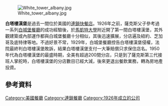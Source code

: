 {{Infobox company
| name             = 
白塔樓漢堡| logo             =
| type             = 私人公司
| genre            =
| foundation       = 1926年[[密爾瓦基|密爾瓦基]] <ref name="SBS">{{cite book |last= Hogan |first=David Gerard |title=Selling 'em by the Sack: White Castle and the Creation of American Food |url= |format= |accessdate=2008-06-04 |edition= 1st |series= |volume= |date= |year= 1997 |month= |publisher= NYU Press |location=
|language= |isbn=0-8147-3567-3 |oclc= |doi= |id= |pages= 52–55 |chapter= |chapterurl= |quote= |ref= }}</ref>
| founder          = [[約翰·薩克斯|約翰·薩克斯]]<br>[[湯馬士·薩克斯|湯馬士·薩克斯]]<ref name="SBS"/>
| location_city    =
| location_country =
| location         =
| locations        =
| area_served      =
| key_people       =
| industry         = [[快餐|快餐]]
| products         = [[漢堡包|漢堡包]]、[[汽水|汽水]]
| services         =
| market cap       =
| revenue          =
| operating_income =
}}[[File:White_tower_albany.jpg|thumb]]

'''白塔樓漢堡'''是過去一間位於美國的[[連鎖快餐店|連鎖快餐店]]。1926年之前，薩克斯父子參考過一系列[[白城堡餐廳|白城堡餐廳]]的成功經驗後，於[[馬凱特大學|馬凱特大學]]附近開了第一間白塔樓漢堡，其外觀建築或內部運作都與白城堡餐廳十分相似，其後迅速擴展，分店遍及紐約、芝加哥及底特律等地。不過好景不常，1929年，白城堡餐廳控告白塔樓漢堡侵權，法院最終判白塔樓漢堡敗訴，結果白塔樓漢堡支付一大筆賠償只求保住店名。1950年代為白塔樓漢堡的最盛時期，全美有超過200間分店，只是到了薩克斯第三代接班人掌舵時，白塔樓漢堡的分店數目已經大減，後來更退出餐飲業務，轉為房地產投資。
==參考資料==
{{reflist}}
{{美國連鎖快餐店}}
[[Category:美國餐廳|Category:美國餐廳]]
[[Category:連鎖餐廳|Category:連鎖餐廳]]
[[Category:1926年成立的公司|Category:1926年成立的公司]]